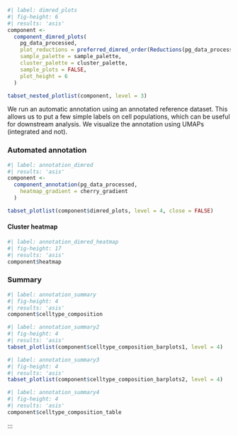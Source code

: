 
```r
#| label: dimred_plots
#| fig-height: 6
#| results: 'asis'
component <-
  component_dimred_plots(
    pg_data_processed,
    plot_reductions = preferred_dimred_order(Reductions(pg_data_processed)),
    sample_palette = sample_palette,
    cluster_palette = cluster_palette,
    sample_plots = FALSE,
    plot_height = 6
  )

tabset_nested_plotlist(component, level = 3)
```

We run an automatic annotation using an annotated reference dataset. This allows
us to put a few simple labels on cell populations, which can be useful for 
downstream analysis. We visualize the annotation using UMAPs 
(integrated and not).

::: {.panel-tabset .nav-pills}

### Automated annotation

```r
#| label: annotation_dimred
#| results: 'asis'
component <-
  component_annotation(pg_data_processed,
    heatmap_gradient = cherry_gradient
  )

tabset_plotlist(component$dimred_plots, level = 4, close = FALSE)
```

#### Cluster heatmap

```r
#| label: annotation_dimred_heatmap
#| fig-height: 17
#| results: 'asis'
component$heatmap
```

:::

### Summary

```r
#| label: annotation_summary
#| fig-height: 4
#| results: 'asis'
component$celltype_composition
```


```r
#| label: annotation_summary2
#| fig-height: 4
#| results: 'asis'
tabset_plotlist(component$celltype_composition_barplots1, level = 4)
```


```r
#| label: annotation_summary3
#| fig-height: 4
#| results: 'asis'
tabset_plotlist(component$celltype_composition_barplots2, level = 4)
```


```r
#| label: annotation_summary4
#| fig-height: 4
#| results: 'asis'
component$celltype_composition_table
```

:::
